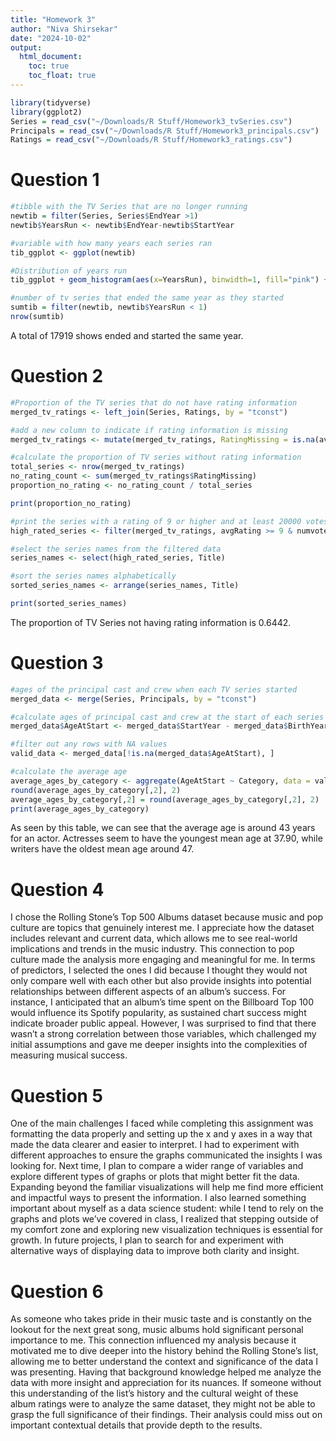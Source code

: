 ```yaml
---
title: "Homework 3"
author: "Niva Shirsekar"
date: "2024-10-02"
output:
  html_document:
    toc: true
    toc_float: true
---
```


```r
library(tidyverse)
library(ggplot2)
Series = read_csv("~/Downloads/R Stuff/Homework3_tvSeries.csv")
Principals = read_csv("~/Downloads/R Stuff/Homework3_principals.csv")
Ratings = read_csv("~/Downloads/R Stuff/Homework3_ratings.csv")
```

# **Question 1**

```r
#tibble with the TV Series that are no longer running
newtib = filter(Series, Series$EndYear >1)
newtib$YearsRun <- newtib$EndYear-newtib$StartYear

#variable with how many years each series ran 
tib_ggplot <- ggplot(newtib)

#Distribution of years run
tib_ggplot + geom_histogram(aes(x=YearsRun), binwidth=1, fill="pink") + labs(title="Freqency of How Many Years a Series Ran for",x='Years a Series Ran',y='Frequency')

#number of tv series that ended the same year as they started
sumtib = filter(newtib, newtib$YearsRun < 1)
nrow(sumtib)
```

A total of 17919 shows ended and started the same year.  

# **Question 2**

```r

#Proportion of the TV series that do not have rating information
merged_tv_ratings <- left_join(Series, Ratings, by = "tconst")

#add a new column to indicate if rating information is missing
merged_tv_ratings <- mutate(merged_tv_ratings, RatingMissing = is.na(avgRating))

#calculate the proportion of TV series without rating information
total_series <- nrow(merged_tv_ratings)
no_rating_count <- sum(merged_tv_ratings$RatingMissing)
proportion_no_rating <- no_rating_count / total_series

print(proportion_no_rating)

#print the series with a rating of 9 or higher and at least 20000 votes
high_rated_series <- filter(merged_tv_ratings, avgRating >= 9 & numvotes >= 20000)

#select the series names from the filtered data
series_names <- select(high_rated_series, Title)

#sort the series names alphabetically
sorted_series_names <- arrange(series_names, Title)

print(sorted_series_names)

```

The proportion of TV Series not having rating information is 0.6442. 

# **Question 3**

```r
#ages of the principal cast and crew when each TV series started
merged_data <- merge(Series, Principals, by = "tconst")

#calculate ages of principal cast and crew at the start of each series
merged_data$AgeAtStart <- merged_data$StartYear - merged_data$BirthYear

#filter out any rows with NA values
valid_data <- merged_data[!is.na(merged_data$AgeAtStart), ]

#calculate the average age
average_ages_by_category <- aggregate(AgeAtStart ~ Category, data = valid_data, mean)
round(average_ages_by_category[,2], 2)
average_ages_by_category[,2] = round(average_ages_by_category[,2], 2)
print(average_ages_by_category)
```

As seen by this table, we can see that the average age is around 43 years for an actor. Actresses seem to have the youngest mean age at 37.90, while writers have the oldest mean age around 47. 

# **Question 4**

I chose the Rolling Stone's Top 500 Albums dataset because music and pop culture are topics that genuinely interest me. I appreciate how the dataset includes relevant and current data, which allows me to see real-world implications and trends in the music industry. This connection to pop culture made the analysis more engaging and meaningful for me. In terms of predictors, I selected the ones I did because I thought they would not only compare well with each other but also provide insights into potential relationships between different aspects of an album's success. For instance, I anticipated that an album's time spent on the Billboard Top 100 would influence its Spotify popularity, as sustained chart success might indicate broader public appeal. However, I was surprised to find that there wasn’t a strong correlation between those variables, which challenged my initial assumptions and gave me deeper insights into the complexities of measuring musical success.

# **Question 5**  

One of the main challenges I faced while completing this assignment was formatting the data properly and setting up the x and y axes in a way that made the data clearer and easier to interpret. I had to experiment with different approaches to ensure the graphs communicated the insights I was looking for. Next time, I plan to compare a wider range of variables and explore different types of graphs or plots that might better fit the data. Expanding beyond the familiar visualizations will help me find more efficient and impactful ways to present the information. I also learned something important about myself as a data science student: while I tend to rely on the graphs and plots we've covered in class, I realized that stepping outside of my comfort zone and exploring new visualization techniques is essential for growth. In future projects, I plan to search for and experiment with alternative ways of displaying data to improve both clarity and insight.

# **Question 6**  

As someone who takes pride in their music taste and is constantly on the lookout for the next great song, music albums hold significant personal importance to me. This connection influenced my analysis because it motivated me to dive deeper into the history behind the Rolling Stone's list, allowing me to better understand the context and significance of the data I was presenting. Having that background knowledge helped me analyze the data with more insight and appreciation for its nuances. If someone without this understanding of the list's history and the cultural weight of these album ratings were to analyze the same dataset, they might not be able to grasp the full significance of their findings. Their analysis could miss out on important contextual details that provide depth to the results.
